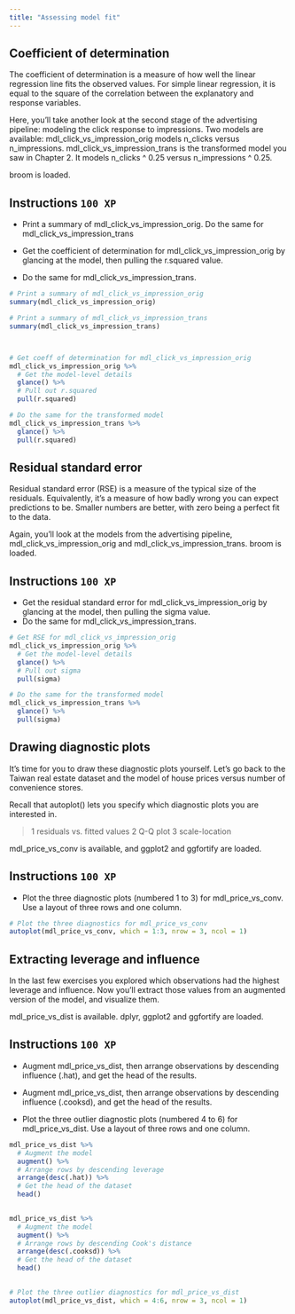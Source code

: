 ```yaml
---
title: "Assessing model fit"
---
```


## Coefficient of determination

The coefficient of determination is a measure of how well the linear regression line fits the observed values. For simple linear regression, it is equal to the square of the correlation between the explanatory and response variables.

Here, you'll take another look at the second stage of the advertising pipeline: modeling the click response to impressions. Two models are available: mdl_click_vs_impression_orig models n_clicks versus n_impressions. mdl_click_vs_impression_trans is the transformed model you saw in Chapter 2. It models n_clicks ^ 0.25 versus n_impressions ^ 0.25.

broom is loaded.

## Instructions `100 XP` {.unnumbered}

* Print a summary of mdl_click_vs_impression_orig. Do the same for mdl_click_vs_impression_trans

* Get the coefficient of determination for mdl_click_vs_impression_orig by glancing at the model, then pulling the r.squared value.
* Do the same for mdl_click_vs_impression_trans.

``` .r
# Print a summary of mdl_click_vs_impression_orig
summary(mdl_click_vs_impression_orig)

# Print a summary of mdl_click_vs_impression_trans
summary(mdl_click_vs_impression_trans)



# Get coeff of determination for mdl_click_vs_impression_orig
mdl_click_vs_impression_orig %>% 
  # Get the model-level details
  glance() %>% 
  # Pull out r.squared
  pull(r.squared)

# Do the same for the transformed model
mdl_click_vs_impression_trans %>% 
  glance() %>% 
  pull(r.squared)
```

## Residual standard error

Residual standard error (RSE) is a measure of the typical size of the residuals. Equivalently, it's a measure of how badly wrong you can expect predictions to be. Smaller numbers are better, with zero being a perfect fit to the data.

Again, you'll look at the models from the advertising pipeline, mdl_click_vs_impression_orig and mdl_click_vs_impression_trans. broom is loaded.

## Instructions `100 XP` {.unnumbered}

* Get the residual standard error for mdl_click_vs_impression_orig by glancing at the model, then pulling the sigma value.
* Do the same for mdl_click_vs_impression_trans.


``` .r
# Get RSE for mdl_click_vs_impression_orig
mdl_click_vs_impression_orig %>% 
  # Get the model-level details
  glance() %>% 
  # Pull out sigma
  pull(sigma)

# Do the same for the transformed model
mdl_click_vs_impression_trans %>% 
  glance() %>% 
  pull(sigma)
```

## Drawing diagnostic plots

It's time for you to draw these diagnostic plots yourself. Let's go back to the Taiwan real estate dataset and the model of house prices versus number of convenience stores.

Recall that autoplot() lets you specify which diagnostic plots you are interested in.

> 1 residuals vs. fitted values
> 2 Q-Q plot
> 3 scale-location

mdl_price_vs_conv is available, and ggplot2 and ggfortify are loaded.

## Instructions `100 XP` {.unnumbered}

* Plot the three diagnostic plots (numbered 1 to 3) for mdl_price_vs_conv. Use a layout of three rows and one column.

``` .r
# Plot the three diagnostics for mdl_price_vs_conv
autoplot(mdl_price_vs_conv, which = 1:3, nrow = 3, ncol = 1)
```


## Extracting leverage and influence

In the last few exercises you explored which observations had the highest leverage and influence. Now you'll extract those values from an augmented version of the model, and visualize them.

mdl_price_vs_dist is available. dplyr, ggplot2 and ggfortify are loaded.

## Instructions `100 XP` {.unnumbered}

* Augment mdl_price_vs_dist, then arrange observations by descending influence (.hat), and get the head of the results.

* Augment mdl_price_vs_dist, then arrange observations by descending influence (.cooksd), and get the head of the results.

* Plot the three outlier diagnostic plots (numbered 4 to 6) for mdl_price_vs_dist. Use a layout of three rows and one column.

``` .r
mdl_price_vs_dist %>% 
  # Augment the model
  augment() %>% 
  # Arrange rows by descending leverage
  arrange(desc(.hat)) %>% 
  # Get the head of the dataset
  head()
 

mdl_price_vs_dist %>% 
  # Augment the model
  augment() %>% 
  # Arrange rows by descending Cook's distance
  arrange(desc(.cooksd)) %>% 
  # Get the head of the dataset
  head()
  

# Plot the three outlier diagnostics for mdl_price_vs_dist
autoplot(mdl_price_vs_dist, which = 4:6, nrow = 3, ncol = 1)
```